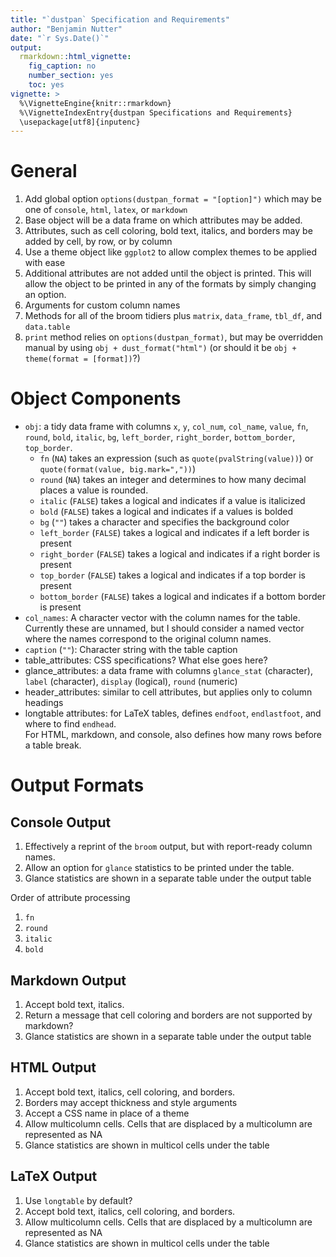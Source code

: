 ```yaml
---
title: "`dustpan` Specification and Requirements"
author: "Benjamin Nutter"
date: "`r Sys.Date()`"
output:
  rmarkdown::html_vignette:
    fig_caption: no
    number_section: yes
    toc: yes
vignette: >
  %\VignetteEngine{knitr::rmarkdown}
  %\VignetteIndexEntry{dustpan Specifications and Requirements}
  \usepackage[utf8]{inputenc}
---
```


# General 

1. Add global option `options(dustpan_format = "[option]")` which may be one of `console`, `html`, `latex`, or `markdown`
2. Base object will be a data frame on which attributes may be added.
3. Attributes, such as cell coloring, bold text, italics, and borders may be added by cell, by row, or by column
4. Use a theme object like `ggplot2` to allow complex themes to be applied with ease
5. Additional attributes are not added until the object is printed. This will allow the object to be printed in any of the formats by simply changing an option.
6. Arguments for custom column names
7. Methods for all of the broom tidiers plus `matrix`, `data_frame`, `tbl_df`, and `data.table`
8. `print` method relies on `options(dustpan_format)`, but may be overridden manual by using `obj + dust_format("html")` (or should it be `obj + theme(format = [format])`?)

# Object Components
* `obj`: a tidy data frame with columns `x`, `y`, `col_num`, `col_name`, `value`, `fn`, `round`, `bold`, `italic`, `bg`, `left_border`, `right_border`, `bottom_border`, `top_border`.  
  * `fn` (`NA`) takes an expression (such as `quote(pvalString(value))`) or `quote(format(value, big.mark=","))`)
  * `round` (`NA`) takes an integer and determines to how many decimal places a value is rounded.
  * `italic` (`FALSE`) takes a logical and indicates if a value is italicized
  * `bold` (`FALSE`) takes a logical and indicates if a values is bolded
  * `bg` (`""`) takes a character and specifies the background color
  * `left_border` (`FALSE`) takes a logical and indicates if a left border is present
  * `right_border` (`FALSE`) takes a logical and indicates if a right border is present
  * `top_border` (`FALSE`) takes a logical and indicates if a top border is present
  * `bottom_border` (`FALSE`) takes a logical and indicates if a bottom border is present
* `col_names`: A character vector with the column names for the table.  Currently these are
  unnamed, but I should consider a named vector where the names correspond to the original 
  column names.
* `caption` (`""`): Character string with the table caption
* table_attributes: CSS specifications?  What else goes here?
* glance_attributes: a data frame with columns `glance_stat` (character), `label` (character), `display` (logical), `round` (numeric)
* header_attributes: similar to cell attributes, but applies only to column headings
* longtable attributes: for LaTeX tables, defines `endfoot`, `endlastfoot`, and where to find `endhead`.  
  For HTML, markdown, and console, also defines how many rows before a table break.
  
# Output Formats

## Console Output

1. Effectively a reprint of the `broom` output, but with report-ready column names.
2. Allow an option for `glance` statistics to be printed under the table.
3. Glance statistics are shown in a separate table under the output table

Order of attribute processing

1. `fn`
2. `round`
3. `italic`
4. `bold`

## Markdown Output

1. Accept bold text, italics.
2. Return a message that cell coloring and borders are not supported by markdown?
3. Glance statistics are shown in a separate table under the output table

## HTML Output

1. Accept bold text, italics, cell coloring, and borders.
2. Borders may accept thickness and style arguments
3. Accept a CSS name in place of a theme
4. Allow multicolumn cells. Cells that are displaced by a multicolumn are represented as NA
5. Glance statistics are shown in multicol cells under the table

## LaTeX Output

1. Use `longtable` by default?
2. Accept bold text, italics, cell coloring, and borders.
3. Allow multicolumn cells. Cells that are displaced by a multicolumn are represented as NA
4. Glance statistics are shown in multicol cells under the table



